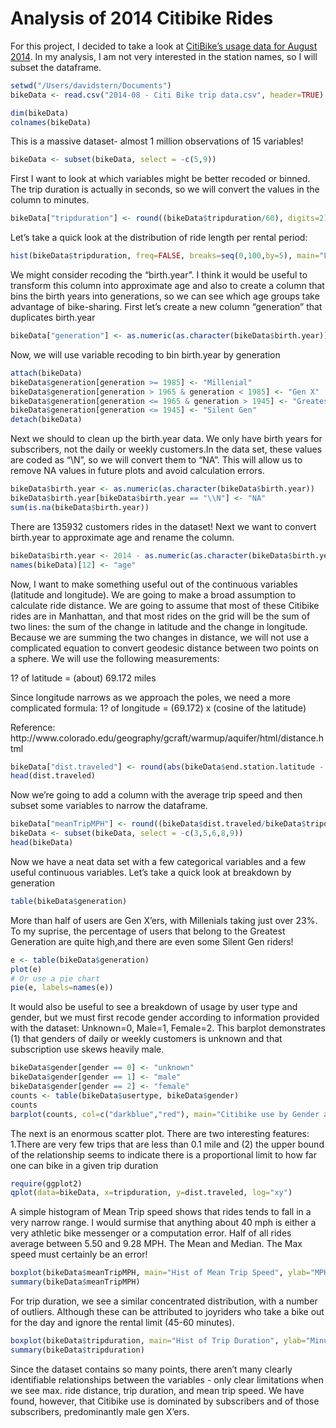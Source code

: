 Analysis of 2014 Citibike Rides
========================================================

For this project, I decided to take a look at [CitiBike's usage data for August 2014](http://www.citibikenyc.com/system-data). In my analysis, I am not very interested in the station names, so I will subset the dataframe.

```r
setwd("/Users/davidstern/Documents")
bikeData <- read.csv("2014-08 - Citi Bike trip data.csv", header=TRUE)
```
```r
dim(bikeData) 
colnames(bikeData) 
```

This is a massive dataset- almost 1 million observations of 15 variables!

```r
bikeData <- subset(bikeData, select = -c(5,9))
```

First I want to look at which variables might be better recoded or binned. The trip duration is actually in seconds, so we will convert the values in the column to minutes. 

```r
bikeData["tripduration"] <- round((bikeData$tripduration/60), digits=2)
```

Let's take a quick look at the distribution of ride length per rental period:

```r
hist(bikeData$tripduration, freq=FALSE, breaks=seq(0,100,by=5), main="Length of Ride (minutes)", na.rm=TRUE)
```

We might consider recoding the "birth.year". I think it would be useful to transform this column into approximate age and also to create a column that bins the birth years into generations, so we can see which age groups take advantage of bike-sharing. First let's create a new column "generation" that duplicates birth.year

```r
bikeData["generation"] <- as.numeric(as.character(bikeData$birth.year))
```

Now, we will use variable recoding to bin birth.year by generation

```r
attach(bikeData)
bikeData$generation[generation >= 1985] <- "Millenial"
bikeData$generation[generation > 1965 & generation < 1985] <- "Gen X"
bikeData$generation[generation <= 1965 & generation > 1945] <- "Greatest Gen"
bikeData$generation[generation <= 1945] <- "Silent Gen"
detach(bikeData)
```

Next we should to clean up the birth.year data. We only have birth years for subscribers, not the daily or weekly customers.In the data set, these values are coded as "\\N", so we will convert them to "NA". This will allow us to remove NA values in future plots and avoid calculation errors.

```r
bikeData$birth.year <- as.numeric(as.character(bikeData$birth.year))
bikeData$birth.year[bikeData$birth.year == "\\N"] <- "NA"
sum(is.na(bikeData$birth.year))
```

There are 135932 customers rides in the dataset! Next we want to convert birth.year to approximate age and rename the column.

```r
bikeData$birth.year <- 2014 - as.numeric(as.character(bikeData$birth.year))
names(bikeData)[12] <- "age"
```

Now, I want to make something useful out of the continuous variables (latitude and longitude). We are going to make a broad assumption to calculate ride distance. We are going to assume that most of these Citibike rides are in Manhattan, and that most rides on the grid will be the sum of two lines: the sum of the change in latitude and the change in longitude. Because we are summing the two changes in distance, we will not use a complicated equation to convert geodesic distance between two points on a sphere. We will use the following measurements: 

1? of latitude = (about) 69.172 miles 

Since longitude narrows as we approach the poles, we need a more complicated formula:
1? of longitude = (69.172) x (cosine of the latitude)

Reference: http://www.colorado.edu/geography/gcraft/warmup/aquifer/html/distance.html

```r
bikeData["dist.traveled"] <- round(abs(bikeData$end.station.latitude - bikeData$start.station.latitude)*69.172 + abs(bikeData$end.station.longitude - bikeData$start.station.longitude)*69.172*abs(cos(bikeData$end.station.latitude)), digits=2)
head(dist.traveled)
```

Now we're going to add a column with the average trip speed and then subset some variables to narrow the dataframe.

```r
bikeData["meanTripMPH"] <- round((bikeData$dist.traveled/bikeData$tripduration)*60, digits=2)
bikeData <- subset(bikeData, select = -c(3,5,6,8,9)) 
head(bikeData)
```

Now we have a neat data set with a few categorical variables and a few useful continuous variables. Let's take a quick look at breakdown by generation

```{r]}
table(bikeData$generation)
```

More than half of users are Gen X'ers, with Millenials taking just over 23%. To my suprise, the percentage of users that belong to the Greatest Generation are quite high,and there are even some Silent Gen riders!

```r
e <- table(bikeData$generation)
plot(e)
# Or use a pie chart
pie(e, labels=names(e))
```

It would also be useful to see a breakdown of usage by user type and gender, but we must first recode gender according to information provided with the dataset: Unknown=0, Male=1, Female=2. This barplot demonstrates (1) that genders of daily or weekly customers is unknown and that subscription use skews heavily male.

```r
bikeData$gender[gender == 0] <- "unknown"
bikeData$gender[gender == 1] <- "male"
bikeData$gender[gender == 2] <- "female"
counts <- table(bikeData$usertype, bikeData$gender)
counts
barplot(counts, col=c("darkblue","red"), main="Citibike use by Gender and User Type", xlab=" Gender", legend = rownames(counts))
```

The next is an enormous scatter plot. There are two interesting features: 1.There are very few trips that are less than 0.1 mile and (2) the upper bound of the relationship seems to indicate there is a proportional limit to how far one can bike in a given trip duration

```{r], echo=FALSE}
require(ggplot2)
qplot(data=bikeData, x=tripduration, y=dist.traveled, log="xy")
```

A simple histogram of Mean Trip speed shows that rides tends to fall in a very narrow range. I would surmise that anything about 40 mph is either a very athletic bike messenger or a computation error. Half of all rides average between 5.50 and 9.28 MPH. The Mean and Median. The Max speed must certainly be an error!

```r
boxplot(bikeData$meanTripMPH, main="Hist of Mean Trip Speed", ylab="MPH")
summary(bikeData$meanTripMPH)
```

For trip duration, we see a similar concentrated distribution, with a number of outliers. Although these can be attributed to joyriders who take a bike out for the day and ignore the rental limit (45-60 minutes).

```r
boxplot(bikeData$tripduration, main="Hist of Trip Duration", ylab="Minutes")
summary(bikeData$tripduration)
```

Since the dataset contains so many points, there aren't many clearly identifiable relationships between the variables - only clear limitations when we see max. ride distance, trip duration, and mean trip speed. We have found, however, that Citibike use is dominated by subscribers and of those subscribers, predominantly male gen X'ers.